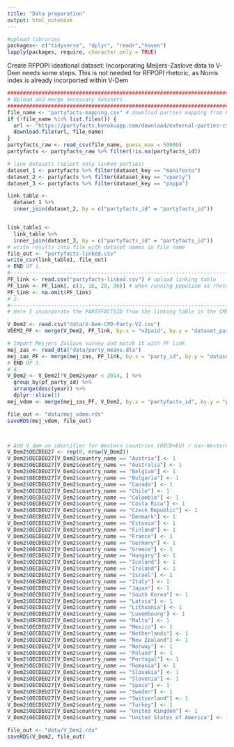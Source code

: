 ```yaml
---
title: "Data preparation"
output: html_notebook
---
```

```r
#upload libraries
packages<- c("tidyverse", "dplyr", "readr","haven")
lapply(packages, require, character.only = TRUE)
```

Create RFPOPI ideational dataset: Incorporating Meijers-Zaslove data to V-Dem needs some steps. 
This is not needed for RFPOPI rhetoric, as Norris index is already incorported within V-Dem
```r
#################################################################################
# Upload and merge necessary datasets
#################################################################################
file_name <- "partyfacts-mapping.csv" # download parties mapping from PartyFacts
if (!file_name %in% list.files()) {
  url <- "https://partyfacts.herokuapp.com/download/external-parties-csv/"
  download.file(url, file_name)
}
partyfacts_raw <- read_csv(file_name, guess_max = 50000)
partyfacts <- partyfacts_raw %>% filter(!is.na(partyfacts_id))

# link datasets (select only linked parties)
dataset_1 <- partyfacts %>% filter(dataset_key == "manifesto")
dataset_2 <- partyfacts %>% filter(dataset_key == "vparty")
dataset_3 <- partyfacts %>% filter(dataset_key == "poppa")

link_table <-
  dataset_1 %>%
  inner_join(dataset_2, by = c("partyfacts_id" = "partyfacts_id"))


link_table1 <-
  link_table %>%
  inner_join(dataset_3, by = c("partyfacts_id" = "partyfacts_id"))
# write results into file with dataset names in file name
file_out <- "partyfacts-linked.csv"
write_csv(link_table1, file_out)
# END OF 1.
#-------------------------------------------------------------------------------------#
PF_link <- read.csv("partyfacts-linked.csv") # upload linking table
PF_link <- PF_link[, c(3, 16, 20, 36)] # when running populism as rhetoric take out col nr 36
PF_link <- na.omit(PF_link)
# 2.
#-------------------------------------------------------------------------------------#
# Here I incorporate the PARTYFACTSID from the linking table in the CMP

V_Dem2 <- read.csv("data/V-Dem-CPD-Party-V2.csv")
VDEM2_PF <- merge(V_Dem2, PF_link, by.x = "v2paid", by.y = "dataset_party_id.y")

# Import Meijers Zaslove survey and match it with PF link
mej_zas <- read_dta("data/party_means.dta")
mej_zas_PF <- merge(mej_zas, PF_link, by.x = "party_id", by.y = "dataset_party_id")
# END OF 3.
# 4.
V_Dem2 <- V_Dem2[!V_Dem2$year < 2014, ] %>%
  group_by(pf_party_id) %>%
  arrange(desc(year)) %>%
  dplyr::slice(1)
mej_vdem <- merge(mej_zas_PF, V_Dem2, by.x = "partyfacts_id", by.y = "pf_party_id")

file_out <- "data/mej_vdem.rds"
saveRDS(mej_vdem, file_out)



# Add V_dem an identifier for Western countries (OECD+EU) / non-Western countries 
V_Dem2$OECDEU27 <- rep(0, nrow(V_Dem2))
V_Dem2$OECDEU27[V_Dem2$country_name == "Austria"] <- 1
V_Dem2$OECDEU27[V_Dem2$country_name == "Australia"] <- 1
V_Dem2$OECDEU27[V_Dem2$country_name == "Belgium"] <- 1
V_Dem2$OECDEU27[V_Dem2$country_name == "Bulgaria"] <- 1
V_Dem2$OECDEU27[V_Dem2$country_name == "Canada"] <- 1
V_Dem2$OECDEU27[V_Dem2$country_name == "Chile"] <- 1
V_Dem2$OECDEU27[V_Dem2$country_name == "Colombia"] <- 1
V_Dem2$OECDEU27[V_Dem2$country_name == "Costa Rica"] <- 1
V_Dem2$OECDEU27[V_Dem2$country_name == "Czech Republic"] <- 1
V_Dem2$OECDEU27[V_Dem2$country_name == "Denmark"] <- 1
V_Dem2$OECDEU27[V_Dem2$country_name == "Estonia"] <- 1
V_Dem2$OECDEU27[V_Dem2$country_name == "Finland"] <- 1
V_Dem2$OECDEU27[V_Dem2$country_name == "France"] <- 1
V_Dem2$OECDEU27[V_Dem2$country_name == "Germany"] <- 1
V_Dem2$OECDEU27[V_Dem2$country_name == "Greece"] <- 1
V_Dem2$OECDEU27[V_Dem2$country_name == "Hungary"] <- 1
V_Dem2$OECDEU27[V_Dem2$country_name == "Iceland"] <- 1
V_Dem2$OECDEU27[V_Dem2$country_name == "Ireland"] <- 1
V_Dem2$OECDEU27[V_Dem2$country_name == "Israel"] <- 1
V_Dem2$OECDEU27[V_Dem2$country_name == "Italy"] <- 1
V_Dem2$OECDEU27[V_Dem2$country_name == "Japan"] <- 1
V_Dem2$OECDEU27[V_Dem2$country_name == "South Korea"] <- 1
V_Dem2$OECDEU27[V_Dem2$country_name == "Latvia"] <- 1
V_Dem2$OECDEU27[V_Dem2$country_name == "Lithuania"] <- 1
V_Dem2$OECDEU27[V_Dem2$country_name == "Luxembourg"] <- 1
V_Dem2$OECDEU27[V_Dem2$country_name == "Malta"] <- 1
V_Dem2$OECDEU27[V_Dem2$country_name == "Mexico"] <- 1
V_Dem2$OECDEU27[V_Dem2$country_name == "Netherlands"] <- 1
V_Dem2$OECDEU27[V_Dem2$country_name == "New Zealand"] <- 1
V_Dem2$OECDEU27[V_Dem2$country_name == "Norway"] <- 1
V_Dem2$OECDEU27[V_Dem2$country_name == "Poland"] <- 1
V_Dem2$OECDEU27[V_Dem2$country_name == "Portugal"] <- 1
V_Dem2$OECDEU27[V_Dem2$country_name == "Romania"] <- 1
V_Dem2$OECDEU27[V_Dem2$country_name == "Slovakia"] <- 1
V_Dem2$OECDEU27[V_Dem2$country_name == "Slovenia"] <- 1
V_Dem2$OECDEU27[V_Dem2$country_name == "Spain"] <- 1
V_Dem2$OECDEU27[V_Dem2$country_name == "Sweden"] <- 1
V_Dem2$OECDEU27[V_Dem2$country_name == "Switzerland"] <- 1
V_Dem2$OECDEU27[V_Dem2$country_name == "Turkey"] <- 1
V_Dem2$OECDEU27[V_Dem2$country_name == "United Kingdom"] <- 1
V_Dem2$OECDEU27[V_Dem2$country_name == "United States of America"] <- 1

file_out <- "data/V_Dem2.rds"
saveRDS(V_Dem2, file_out)
```



